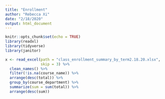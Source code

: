 ```yaml
---
title: "Enrollment"
author: "Rebecca Xi"
date: "2/18/2020"
output: html_document
---
```


```r
knitr::opts_chunk$set(echo = TRUE)
library(readxl)
library(tidyverse)
library(janitor)
```

```r

x <- read_excel(path = "class_enrollment_summary_by_term2.18.20.xlsx",
                skip = 3) %>%
  clean_names() %>% 
  filter(!is.na(course_name)) %>%
  arrange(desc(total)) %>% 
  group_by(course_department) %>% 
  summarize(sum = sum(total)) %>% 
  arrange(desc(sum))
```


